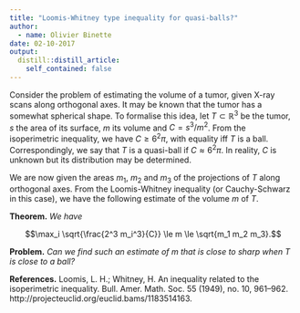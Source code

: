```yaml
---
title: "Loomis-Whitney type inequality for quasi-balls?"
author:
  - name: Olivier Binette
date: 02-10-2017
output:
  distill::distill_article:
    self_contained: false
---
```


Consider the problem of estimating the volume of a tumor, given X-ray scans along orthogonal axes. It may be known that the tumor has a somewhat spherical shape. To formalise this idea, let $T \subset \mathbb{R}^3$ be the tumor, $s$ the area of its surface, $m$ its volume and $C = s^3/m^2$. From the isoperimetric inequality, we have $C \geq 6^2 \pi$, with equality iff $T$ is a ball. Correspondingly, we say that $T$ is a quasi-ball if $C \approx 6^2 \pi$. In reality, $C$ is unknown but its distribution may be determined.

We are now given the areas $m_1$, $m_2$ and $m_3$ of the projections of $T$ along orthogonal axes. From the Loomis-Whitney inequality (or Cauchy-Schwarz in this case), we have the following estimate of the volume $m$ of $T$.

**Theorem.**
<em>We have</em>

$$\max_i \sqrt{\frac{2^3 m_i^3}{C}} \le m \le \sqrt{m_1 m_2 m_3}.$$

**Problem.**
<em>Can we find such an estimate of $m$ that is close to sharp when $T$ is close to a ball?</em>

**References.**
<span id="dynamic_citation">Loomis, L. H.; Whitney, H. An inequality related to the isoperimetric inequality. Bull. Amer. Math. Soc. 55 (1949), no. 10, 961--962.</span> http://projecteuclid.org/euclid.bams/1183514163.
